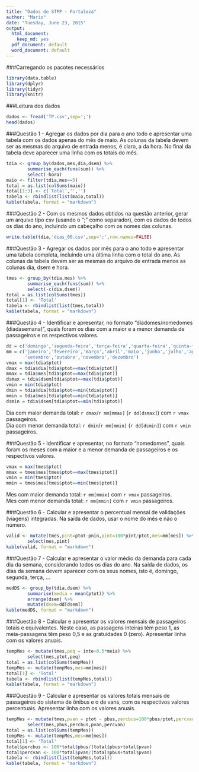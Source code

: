 ```yaml
---
title: "Dados do STPP - Fortaleza"
author: "Mario"
date: "Tuesday, June 23, 2015"
output:
  html_document:
    keep_md: yes
  pdf_document: default
  word_document: default
---
```


###Carregando os pacotes necessários
```r
library(data.table)
library(dplyr)
library(tidyr)
library(knitr)
```

###Leitura dos dados
```r
dados <- fread('TP.csv',sep=';')
head(dados)
```

###Questão 1 - Agregar os dados por dia para o ano todo e apresentar uma tabela com os dados apenas do mês de maio. As colunas da tabela devem ser as mesmas do arquivo de entrada menos, é claro, a da hora. No final da tabela deve aparecer uma linha com os totais do mês.

```r
tdia <- group_by(dados,mes,dia,dsem) %>%
        summarise_each(funs(sum)) %>% 
        select(-hora) 
maio <- filter(tdia,mes==5) 
total = as.list(colSums(maio))
total[1:3] <- c('Total','','')
tabela <- rbindlist(list(maio,total))
kable(tabela, format = "markdown")
```

###Questão 2 - Com os mesmos dados obtidos na questão anterior, gerar um arquivo tipo csv (usando o ";" como separador), com os dados de todos os dias do ano, incluindo um cabeçalho com os nomes das colunas.

```r
write.table(tdia,'dias_00.csv',sep=';',row.names=FALSE)
```

###Questão 3 - Agregar os dados por mês para o ano todo e apresentar uma tabela completa, incluindo uma última linha com o total do ano. As colunas da tabela devem ser as mesmas do arquivo de entrada menos as colunas dia, dsem e hora.

```r
tmes <- group_by(tdia,mes) %>%
        summarise_each(funs(sum)) %>%
        select(-c(dia,dsem))   
total = as.list(colSums(tmes))
total[1] <- 'Total'
tabela <- rbindlist(list(tmes,total))
kable(tabela, format = "markdown")
```

###Questão 4 - Identificar e apresentar, no formato "diadomes/nomedomes (diadasemana)", quais foram os dias com a maior e a menor demanda de passageiros e os respectivos valores.

```r
dd = c('domingo','segunda-feira','terça-feira','quarta-feira','quinta-feira','sexta-feira','sábado','domingo')
mm = c('janeiro','fevereiro','março','abril','maio','junho','julho','agosto',
       'setembro','outubro','novembro','dezembro')
vmax = max(tdia$ptot)
dmax = tdia$dia[tdia$ptot==max(tdia$ptot)]
mmax = tdia$mes[tdia$ptot==max(tdia$ptot)]
dsmax = tdia$dsem[tdia$ptot==max(tdia$ptot)]
vmin = min(tdia$ptot)
dmin = tdia$dia[tdia$ptot==min(tdia$ptot)]
mmin = tdia$mes[tdia$ptot==min(tdia$ptot)]
dsmin = tdia$dsem[tdia$ptot==min(tdia$ptot)]
```

Dia com maior demanda total: `r dmax`/`r mm[mmax]` (`r dd[dsmax]`) com `r vmax` passageiros.  
Dia com menor demanda total: `r dmin`/`r mm[mmin]` (`r dd[dsmin]`) com `r vmin` passageiros.

###Questão 5 - Identificar e apresentar, no formato "nomedomes", quais foram os meses com a maior e a menor demanda de passageiros e os respectivos valores.

```r
vmax = max(tmes$ptot)
mmax = tmes$mes[tmes$ptot==max(tmes$ptot)]
vmin = min(tmes$ptot)
mmin = tmes$mes[tmes$ptot==min(tmes$ptot)]
```

Mes com maior demanda total: `r mm[mmax]` com `r vmax` passageiros.  
Mes com menor demanda total: `r mm[mmin]` com `r vmin` passageiros.

###Questão 6 - Calcular e apresentar o percentual mensal de validações (viagens) integradas. Na saída de dados, usar o nome do mês e não o número.

```r
valid <- mutate(tmes,pint=ptot-pnin,pint=100*pint/ptot,mes=mm[mes]) %>%
        select(mes,pint)
kable(valid, format = "markdown")
```

###Questão 7 - Calcular e apresentar o valor médio da demanda para cada dia da semana, considerando todos os dias do ano. Na saída de dados, os dias da semana devem aparecer com os seus nomes, isto é, domingo, segunda, terça, ...

```r
medDS <- group_by(tdia,dsem) %>%
        summarise(media = mean(ptot)) %>% 
        arrange(dsem) %>%
        mutate(dsem=dd[dsem])
kable(medDS, format = "markdown")
```

###Questão 8 - Calcular e apresentar os valores mensais de passageiros totais e equivalentes. Neste caso, as passagens inteiras têm peso 1, as meia-passagens têm peso 0,5 e as gratuidades 0 (zero). Apresentar linha com os valores anuais.

```r
tempMes <- mutate(tmes,peq = inte+0.5*meia) %>%
        select(mes,ptot,peq)
total = as.list(colSums(tempMes))
tempMes <- mutate(tempMes,mes=mm[mes])
total[1] <- 'Total'
tabela <- rbindlist(list(tempMes,total))
kable(tabela, format = "markdown")
```

###Questão 9 - Calcular e apresentar os valores totais mensais de passageiros do sistema de ônibus e o de vans, com os respectivos valores percentuais. Apresentar linha com os valores anuais.

```r
tempMes <- mutate(tmes,pvan = ptot - pbus,percbus=100*pbus/ptot,percvan=100*pvan/ptot) %>%
        select(mes,pbus,percbus,pvan,percvan)
total = as.list(colSums(tempMes))
tempMes <- mutate(tempMes,mes=mm[mes])
total[1] <- 'Total'
total$percbus <- 100*total$pbus/(total$pbus+total$pvan)
total$percvan <- 100*total$pvan/(total$pbus+total$pvan)
tabela <- rbindlist(list(tempMes,total))
kable(tabela, format = "markdown")
```



